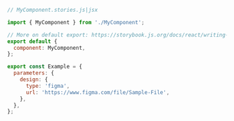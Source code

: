 ```js
// MyComponent.stories.js|jsx

import { MyComponent } from './MyComponent';

// More on default export: https://storybook.js.org/docs/react/writing-stories/introduction#default-export
export default {
  component: MyComponent,
};

export const Example = {
  parameters: {
    design: {
      type: 'figma',
      url: 'https://www.figma.com/file/Sample-File',
    },
  },
};
```

